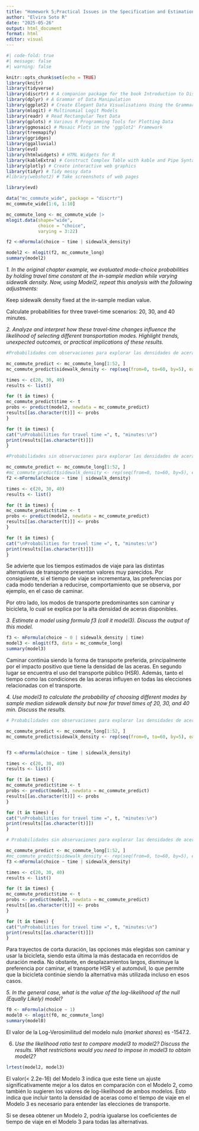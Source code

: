 ---
title: "Homework 5;Practical Issues in the Specification and Estimation of Discrete Choice Models"
author: "Elvira Soto R"
date: "2025-05-26"
output: html_document
format: html
editor: visual
---

```{r}
#| code-fold: true
#| message: false
#| warning: false  
```

```{r, include= FALSE, echo=FALSE}
knitr::opts_chunk$set(echo = TRUE)
library(knitr)
library(tidyverse)
library(discrtr) # A companion package for the book Introduction to Discrete Choice Analysis with `R`
library(dplyr) # A Grammar of Data Manipulation
library(ggplot2) # Create Elegant Data Visualisations Using the Grammar of Graphics
library(mlogit) # Multinomial Logit Models
library(readr) # Read Rectangular Text Data
library(gplots) # Various R Programming Tools for Plotting Data
library(ggmosaic) # Mosaic Plots in the 'ggplot2' Framework
library(treemapify)
library(ggridges)
library(ggalluvial)
library(evd)
library(htmlwidgets) # HTML Widgets for R
library(kableExtra) # Construct Complex Table with kable and Pipe Syntax
library(plotly) # Create interactive web graphics
library(tidyr) # Tidy messy data
#library(webshot2) # Take screenshots of web pages

library(evd)
```

```{r}
data("mc_commute_wide", package = "discrtr")
mc_commute_wide[1:6, 1:10]
```

```{r}
mc_commute_long <- mc_commute_wide |> 
mlogit.data(shape="wide",
            choice = "choice",
            varying = 3:22)

f2 <-mFormula(choice ~ time | sidewalk_density)

model2 <- mlogit(f2, mc_commute_long)
summary(model2)
```

*1. In the original chapter example, we evaluated mode-choice probabilities by holding travel time constant at the in-sample median while varying sidewalk density. Now, using Model2, repeat this analysis with the following adjustments:*

Keep sidewalk density fixed at the in-sample median value.

Calculate probabilities for three travel-time scenarios: 20, 30, and 40 minutes.

*2. Analyze and interpret how these travel-time changes influence the likelihood of selecting different transportation modes. Highlight trends, unexpected outcomes, or practical implications of these results.*

```{r}
#Probabilidades con observaciones para explorar las densidades de aceras en el rango entre 0 y 60, en intervalos de longitud 5. 

mc_commute_predict <- mc_commute_long[1:52, ]
mc_commute_predict$sidewalk_density <- rep(seq(from=0, to=60, by=5), each=4)

times <- c(20, 30, 40) 
results <- list() 

for (t in times) {
mc_commute_predict$time <- t
probs <- predict(model2, newdata = mc_commute_predict)
results[[as.character(t)]] <- probs 
}

for (t in times) {
cat("\nProbabilities for travel time =", t, "minutes:\n")
print(results[[as.character(t)]])
}
```

```{r}
#Probabilidades sin observaciones para explorar las densidades de aceras en el rango entre 0 y 60, en intervalos de longitud 5. 

mc_commute_predict <- mc_commute_long[1:52, ]
#mc_commute_predict$sidewalk_density <- rep(seq(from=0, to=60, by=5), each=4)
f2 <-mFormula(choice ~ time | sidewalk_density)

times <- c(20, 30, 40) 
results <- list() 

for (t in times) {
mc_commute_predict$time <- t
probs <- predict(model2, newdata = mc_commute_predict)
results[[as.character(t)]] <- probs 
}

for (t in times) {
cat("\nProbabilities for travel time =", t, "minutes:\n")
print(results[[as.character(t)]])
}
```

Se advierte que los tiempos estimados de viaje para las distintas alternativas de transporte presentan valores muy parecidos. Por consiguiente, si el tiempo de viaje se incrementara, las preferencias por cada modo tenderían a reducirse, comportamiento que se observa, por ejemplo, en el caso de caminar.

Por otro lado, los modos de transporte predominantes son caminar y bicicleta, lo cual se explica por la alta densidad de aceras disponibles.

*3. Estimate a model using formula f3 (call it model3). Discuss the output of this model.*

```{r}
f3 <- mFormula(choice ~ 0 | sidewalk_density | time)
model3 <- mlogit(f3, data = mc_commute_long)
summary(model3)
```

Caminar continúa siendo la forma de transporte preferida, principalmente por el impacto positivo que tiene la densidad de las aceras. En segundo lugar se encuentra el uso del transporte público (HSR). Además, tanto el tiempo como las condiciones de las aceras influyen en todas las elecciones relacionadas con el transporte.

*4. Use model3 to calculate the probability of choosing different modes by sample median sidewalk density but now for travel times of 20, 30, and 40 min. Discuss the results.*

```{r}
# Probabilidades con observaciones para explorar las densidades de aceras en el rango entre 0 y 60, en intervalos de longitud 5. 

mc_commute_predict <- mc_commute_long[1:52, ]
mc_commute_predict$sidewalk_density <- rep(seq(from=0, to=60, by=5), each=4)


f3 <-mFormula(choice ~ time | sidewalk_density)

times <- c(20, 30, 40) 
results <- list() 

for (t in times) {
mc_commute_predict$time <- t
probs <- predict(model3, newdata = mc_commute_predict)
results[[as.character(t)]] <- probs 
}

for (t in times) {
cat("\nProbabilities for travel time =", t, "minutes:\n")
print(results[[as.character(t)]])
}
```

```{r}
# Probabilidades sin observaciones para explorar las densidades de aceras en el rango entre 0 y 60, en intervalos de longitud 5. 

mc_commute_predict <- mc_commute_long[1:52, ]
#mc_commute_predict$sidewalk_density <- rep(seq(from=0, to=60, by=5), each=4)
f3 <-mFormula(choice ~ time | sidewalk_density)

times <- c(20, 30, 40) 
results <- list() 

for (t in times) {
mc_commute_predict$time <- t
probs <- predict(model3, newdata = mc_commute_predict)
results[[as.character(t)]] <- probs 
}

for (t in times) {
cat("\nProbabilities for travel time =", t, "minutes:\n")
print(results[[as.character(t)]])
}
```

Para trayectos de corta duración, las opciones más elegidas son caminar y usar la bicicleta, siendo esta última la más destacada en recorridos de duración media. No obstante, en desplazamientos largos, disminuye la preferencia por caminar, el transporte HSR y el automóvil, lo que permite que la bicicleta continúe siendo la alternativa más utilizada incluso en esos casos.

*5. In the general case, what is the value of the log-likelihood of the null (Equally Likely) model?*

```{r}
f0 <- mFormula(choice ~ 1)
model0 <- mlogit(f0, mc_commute_long)
summary(model0)
```

El valor de la Log-Verosimilitud del modelo nulo (*market shares*) es -1547.2.

6.  *Use the likelihood ratio test to compare model3 to model2? Discuss the results. What restrictions would you need to impose in model3 to obtain model2?*

```{r}
lrtest(model2, model3)
```

El valor(\< 2.2e-16) del Modelo 3 indica que este tiene un ajuste significativamente mejor a los datos en comparación con el Modelo 2, como también lo sugieren los valores de log-likelihood de ambos modelos. Esto indica que incluir tanto la densidad de aceras como el tiempo de viaje en el Modelo 3 es necesario para entender las elecciones de transporte.

Si se desea obtener un Modelo 2, podría igualarse los coeficientes de tiempo de viaje en el Modelo 3 para todas las alternativas.
